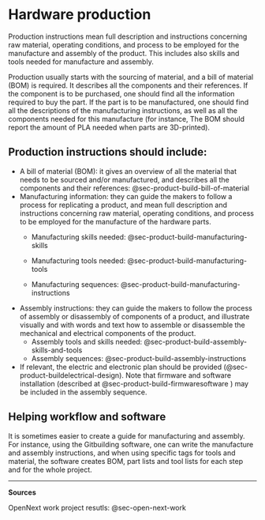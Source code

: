 # Hardware production {#sec-production}

Production instructions mean full description and instructions concerning raw material, operating conditions, and process to be employed for the manufacture and assembly of the product.
This includes also skills and tools needed for manufacture and assembly.

Production usually starts with the sourcing of material, and a bill of material (BOM) is required.
It describes all the components and their references.
If the component is to be purchased, one should find all the information required to buy the part.
If the part is to be manufactured, one should find all the descriptions of the manufacturing instructions, as well as all the components needed for this manufacture (for instance, The BOM should report the amount of PLA needed when parts are 3D-printed).

## Production instructions should include:

-   A bill of material (BOM): it gives an overview of all the material that needs to be sourced and/or manufactured, and describes all the components and their references: @sec-product-build-bill-of-material
-   Manufacturing information: they can guide the makers to follow a process for replicating a product, and mean full description and instructions concerning raw material, operating conditions, and process to be employed for the manufacture of the hardware parts.
    -   Manufacturing skills needed: @sec-product-build-manufacturing-skills

    -   Manufacturing tools needed: @sec-product-build-manufacturing-tools

    -   Manufacturing sequences: @sec-product-build-manufacturing-instructions
-   Assembly instructions: they can guide the makers to follow the process of assembly or disassembly of components of a product, and illustrate visually and with words and text how to assemble or disassemble the mechanical and electrical components of the product.
    -   Assembly tools and skills needed: @sec-product-build-assembly-skills-and-tools
    -   Assembly sequences: @sec-product-build-assembly-instructions
-   If relevant, the electric and electronic plan should be provided (@sec-product-buildelectrical-design). Note that firmware and software installation (described at @sec-product-build-firmwaresoftware ) may be included in the assembly sequence.

## Helping workflow and software

It is sometimes easier to create a guide for manufacturing and assembly.
For instance, using the Gitbuilding software, one can write the manufacture and assembly instructions, and when using specific tags for tools and material, the software creates BOM, part lists and tool lists for each step and for the whole project.

------------------------------------------------------------------------

**Sources**

OpenNext work project resutls: @sec-open-next-work
